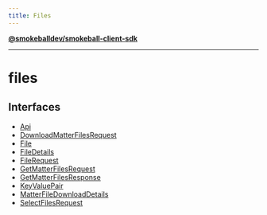 ```yaml
---
title: Files
---
```

[**@smokeballdev/smokeball-client-sdk**](./../../../README)

***

# files

## Interfaces

- [Api](./interfaces/Api)
- [DownloadMatterFilesRequest](./interfaces/DownloadMatterFilesRequest)
- [File](./interfaces/File)
- [FileDetails](./interfaces/FileDetails)
- [FileRequest](./interfaces/FileRequest)
- [GetMatterFilesRequest](./interfaces/GetMatterFilesRequest)
- [GetMatterFilesResponse](./interfaces/GetMatterFilesResponse)
- [KeyValuePair](./interfaces/KeyValuePair)
- [MatterFileDownloadDetails](./interfaces/MatterFileDownloadDetails)
- [SelectFilesRequest](./interfaces/SelectFilesRequest)
